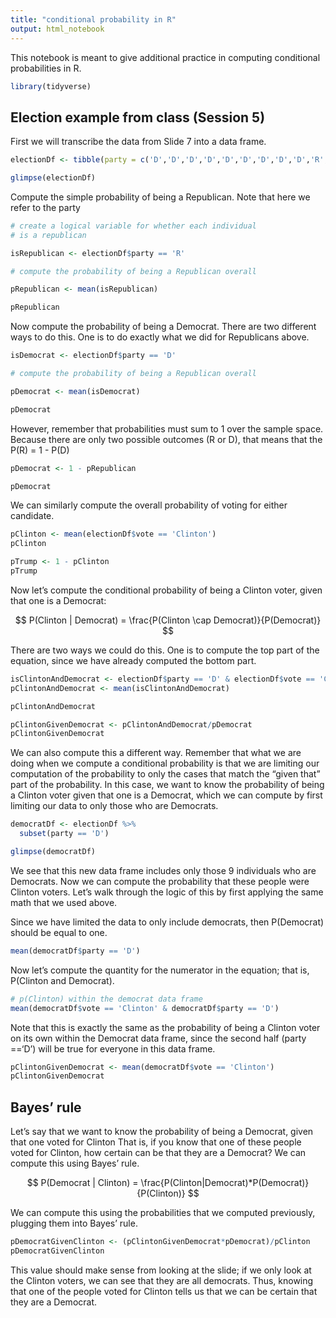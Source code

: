 ```yaml
---
title: "conditional probability in R"
output: html_notebook
---
```


This notebook is meant to give additional practice in computing conditional probabilities in R.

```r
library(tidyverse)
```

## Election example from class (Session 5)

First we will transcribe the data from Slide 7 into a data frame.

```r

electionDf <- tibble(party = c('D','D','D','D','D','D','D','D','D','R','R','R','R','R','R','R','R','R'),               vote=c('Clinton','Clinton','Clinton','Clinton','Clinton','Clinton','Clinton','Clinton','Trump','Trump','Trump','Trump','Trump','Trump','Trump','Trump','Trump','Trump'))

glimpse(electionDf)
```

Compute the simple probability of being a Republican.  Note that here we refer to the party

```r
# create a logical variable for whether each individual
# is a republican

isRepublican <- electionDf$party == 'R'

# compute the probability of being a Republican overall

pRepublican <- mean(isRepublican)

pRepublican
```

Now compute the probability of being a Democrat.  There are two different ways to do this.  One is to do exactly what we did for Republicans above.

```r

isDemocrat <- electionDf$party == 'D'

# compute the probability of being a Republican overall

pDemocrat <- mean(isDemocrat)

pDemocrat
```

However, remember that probabilities must sum to 1 over the sample space.  Because there are only two possible outcomes (R or D), that means that the P(R) = 1 - P(D)

```r
pDemocrat <- 1 - pRepublican

pDemocrat
```

We can similarly compute the overall probability of voting for either candidate.

```r
pClinton <- mean(electionDf$vote == 'Clinton')
pClinton

pTrump <- 1 - pClinton
pTrump
```

Now let's compute the conditional probability of being a Clinton voter, given that one is a Democrat:

$$
P(Clinton | Democrat) = \frac{P(Clinton \cap Democrat)}{P(Democrat)}
$$

There are two ways we could do this.  One is to compute the top part of the equation, since we have already computed the bottom part.  

```r
isClintonAndDemocrat <- electionDf$party == 'D' & electionDf$vote == 'Clinton'
pClintonAndDemocrat <- mean(isClintonAndDemocrat)

pClintonAndDemocrat

```


```r
pClintonGivenDemocrat <- pClintonAndDemocrat/pDemocrat
pClintonGivenDemocrat

```

We can also compute this a different way.  Remember that what we are doing when we compute a conditional probability is that we are limiting our computation of the probability to only the cases that match the "given that" part of the probability.  In this case, we want to know the probability of being a Clinton voter given that one is a Democrat, which we can compute by first limiting our data to only those who are Democrats.

```r
democratDf <- electionDf %>%
  subset(party == 'D')

glimpse(democratDf)
```

We see that this new data frame includes only those 9  individuals who are Democrats.  Now we can compute the probability that these people were Clinton voters.  Let's walk through the logic of this by first applying the same math that we used above.

Since we have limited the data to only include democrats, then P(Democrat) should be equal to one.

```r
mean(democratDf$party == 'D')

```

Now let's compute the quantity for the numerator in the equation; that is, P(Clinton and Democrat).

```r

# p(Clinton) within the democrat data frame
mean(democratDf$vote == 'Clinton' & democratDf$party == 'D')

```

Note that this is exactly the same as the probability of being a Clinton voter on its own within the Democrat data frame, since the second half (party =='D') will be true for everyone in this data frame.

```r
pClintonGivenDemocrat <- mean(democratDf$vote == 'Clinton')
pClintonGivenDemocrat
```

## Bayes' rule

Let's say that we want to know the probability of being a Democrat, given that one voted for Clinton  That is, if you know that one of these people voted for Clinton, how certain can be that they are a Democrat?  We can compute this using Bayes' rule.

$$
P(Democrat | Clinton) = \frac{P(Clinton|Democrat)*P(Democrat)}{P(Clinton)}
$$

We can compute this using the probabilities that we computed previously, plugging them into Bayes' rule.

```r
pDemocratGivenClinton <- (pClintonGivenDemocrat*pDemocrat)/pClinton
pDemocratGivenClinton
```

This value should make sense from looking at the slide; if we only look at the Clinton voters, we can see that they are all democrats.  Thus, knowing that one of the people voted for Clinton tells us that we can be certain that they are a Democrat. 


